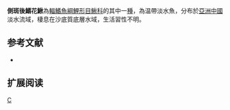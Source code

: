 {{Speciesbox 
| taxon = Niwaella laterimaculata
| status = NE
| status_system = IUCN3.1
| authority =  Yan & Zheng, 1984
| synonyms = *''Cobitis laterimaculata ,Yan & Zheng, 1984 ''
}}
'''側斑後鰭花鰍'''為[[輻鰭魚綱|輻鰭魚綱]][[鯉形目|鯉形目]][[鰍科|鰍科]]的其中一[[種|種]]，為温帶淡水魚，分布於[[亞洲|亞洲]][[中國|中國]]淡水流域，棲息在沙底質底層水域，生活習性不明。

==参考文献==
{{refbegin}}
*{{FishBase_species|genus=Niwaella|species=laterimaculata|year=2014|month=2}}
{{refend}}

== 扩展阅读 ==
{{refbegin}}
{{wikispecies-inline|Niwaella laterimaculata|側斑後鰭花鰍}}
{{refend}}
{{Taxonbar|from=Q5825741}}

[[Category:後鰭花鰍屬|C]]


{{魚類小作品}}